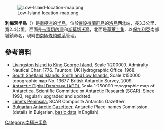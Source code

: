 [[Image:Low-Island-location-map.png|thumb]]

{{coord|63|14|50|S|62|11|40|W|display=title}}

'''利梅茨半島'''（{{lang-en|Limets Peninsula}}）是[[南極洲|南極洲]]的[[半島|半島]]，位於[[南設得蘭群島|南設得蘭群島]]的[[洛島_(南設得蘭群島)|洛島]]西北端，長3.3公里、寬2.4公里，西面是[[卡濟切內灣|卡濟切內灣]]和[[斯莫切沃灣|斯莫切沃灣]]，北面是[[華萊士角|華萊士角]]，以[[保加利亞|保加利亞]]南部城鎮命名，現時由[[南極條約體系|南極條約體系]]管理。

==參考資料==
* [https://web.archive.org/web/20140204003557/http://www.nauticalcharts.biz/page%2Cshop.product_details/flypage%2Cflypage.tpl/product_id%2C4229/category_id%2C226/option%2Ccom_virtuemart/Itemid%2C55.html Livingston Island to King George Island.]  Scale 1:200000.  Admiralty Nautical Chart 1776.  Taunton: UK Hydrographic Office, 1968.
* [http://data.aad.gov.au/aadc/mapcat/display_map.cfm?map_id=13677 South Shetland Islands: Smith and Low Islands.]{{Wayback|url=http://data.aad.gov.au/aadc/mapcat/display_map.cfm?map_id=13677 |date=20120324145301 }} Scale 1:150000 topographic map No. 13677. British Antarctic Survey, 2009.
* [http://www.add.scar.org Antarctic Digital Database (ADD).]{{Wayback|url=http://www.add.scar.org/ |date=20170305000653 }} Scale 1:250000 topographic map of Antarctica. Scientific Committee on Antarctic Research (SCAR). Since 1993, regularly upgraded and updated.
* [https://data.aad.gov.au/aadc/gaz/scar/display_name.cfm?gaz_id=137673 Limets Peninsula.]{{Wayback|url=https://data.aad.gov.au/aadc/gaz/scar/display_name.cfm?gaz_id=137673 |date=20170922100549 }} SCAR Composite Antarctic Gazetteer.
* [http://apcbg.org/gazet-bg.doc Bulgarian Antarctic Gazetteer.]{{Wayback|url=http://apcbg.org/gazet-bg.doc |date=20131012104624 }} Antarctic Place-names Commission. (details in Bulgarian, [http://apcbg.org/gazet.htm basic data]{{Wayback|url=http://apcbg.org/gazet.htm |date=20160304071225 }} in English)

{{Antarctica-geo-stub}}
[[Category:南極洲半島|Category:南極洲半島]]